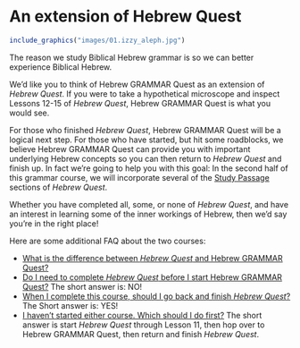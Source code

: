 # An extension of Hebrew Quest {- #hgq_and_hq}

```r
include_graphics("images/01.izzy_aleph.jpg")
```


The reason we study Biblical Hebrew grammar is so we can better experience Biblical Hebrew.

We'd like you to think of Hebrew GRAMMAR Quest as an extension of _Hebrew Quest_.   If you were to take a hypothetical microscope and inspect Lessons 12-15 of _Hebrew Quest_, Hebrew GRAMMAR Quest is what you would see. 

For those who finished _Hebrew Quest_, Hebrew GRAMMAR Quest will be a logical next step.  For those who have started, but hit some roadblocks, we believe Hebrew GRAMMAR Quest can provide you with important underlying Hebrew concepts so you can then return to _Hebrew Quest_ and finish up.  In fact we're going to help you with this goal: In the second half of this grammar course, we will incorporate several of the [Study Passage](https://holylanguage.com/ot-readings.html) sections of _Hebrew Quest_.  

Whether you have completed all, some, or none of _Hebrew Quest_, and have an interest in learning some of the inner workings of Hebrew, then we'd say you're in the right place!

Here are some additional FAQ about the two courses:

* [What is the difference between _Hebrew Quest_ and Hebrew GRAMMAR Quest?](#difference)
* [Do I need to complete _Hebrew Quest_ before I start Hebrew GRAMMAR Quest?](#complete_hq_first) The short answer is: NO!
* [When I complete this course, should I go back and finish _Hebrew Quest_?](#need_to_finish_hq) The Short answer is: YES!
*  [I haven't started either course.  Which should I do first?](#which_first) The short answer is start _Hebrew Quest_ through Lesson 11, then hop over to Hebrew GRAMMAR Quest, then return and finish _Hebrew Quest_.

<!-- Here is how we would characterize the two courses: -->

<!-- * Hebrew Quest took you directly <u>TO</u> the Hebrew Scriptures ("macro" view).   -->
<!-- * Hebrew GRAMMAR Quest is designed to take you <u>INSIDE</u> the Hebrew Scriptures ("micro" view). -->

